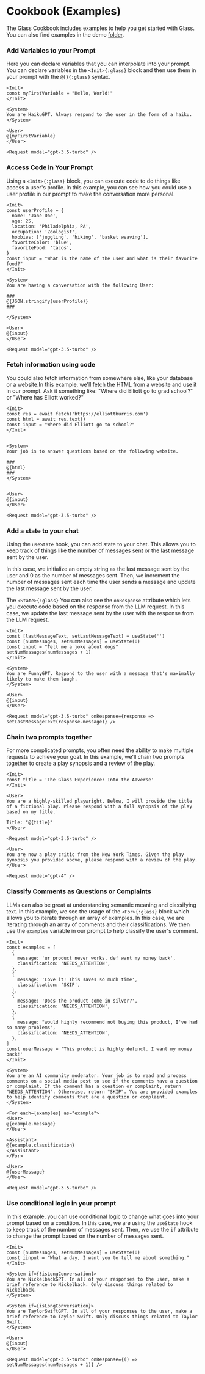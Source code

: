 
# Cookbook (Examples)

The Glass Cookbook includes examples to help you get started with Glass. You can also find examples in the demo [folder](https://github.com/glass-lang/glass/tree/main/apps/demo/examples).

<Steps>

### Add Variables to your Prompt

Here you can declare variables that you can interpolate into your prompt. You can declare variables in the `<Init>{:glass}` block and then use them in your prompt with the `@{}{:glass}` syntax.

```glass copy filename="haiku.glass"
<Init>
const myFirstVariable = "Hello, World!"
</Init>

<System>
You are HaikuGPT. Always respond to the user in the form of a haiku.
</System>

<User>
@{myFirstVariable}
</User>

<Request model="gpt-3.5-turbo" />
```

### Access Code in Your Prompt

Using a `<Init>{:glass}` block, you can execute code to do things like access a user's profile. In this example, you can see how you could use a user profile in our prompt to make the conversation more personal.

```glass copy filename="executeCode.glass"
<Init>
const userProfile = {
  name: 'Jane Doe',
  age: 25,
  location: 'Philadelphia, PA',
  occupation: 'Zoologist',
  hobbies: ['juggling', 'hiking', 'basket weaving'],
  favoriteColor: 'blue',
  favoriteFood: 'tacos',
}
const input = "What is the name of the user and what is their favorite food?"
</Init>

<System>
You are having a conversation with the following User:

###
@{JSON.stringify(userProfile)}
###

</System>

<User>
@{input}
</User>

<Request model="gpt-3.5-turbo" />
```

### Fetch information using code

You could also fetch information from somewhere else, like your database or a website.In this example, we'll fetch the HTML from a website and use it in our prompt. Ask it something like: "Where did Elliott go to grad school?" or "Where has Elliott worked?"

```glass copy filename="websiteChat.glass"
<Init>
const res = await fetch('https://elliottburris.com')
const html = await res.text()
const input = "Where did Elliott go to school?"
</Init>


<System>
Your job is to answer questions based on the following website.

###
@{html}
###
</System>


<User>
@{input}
</User>

<Request model="gpt-3.5-turbo" />
```

### Add a state to your chat

Using the `useState` hook, you can add state to your chat. This allows you to keep track of things like the number of messages sent or the last message sent by the user.

In this case, we initialize an empty string as the last message sent by the user and 0 as the number of messages sent. Then, we increment the number of messages sent each time the user sends a message and update the last message sent by the user.

The `<State>{:glass}`
You can also see the `onResponse` attribute which lets you execute code based on the response from the LLM request. In this case, we update the last message sent by the user with the response from the LLM request.

```glass copy filename="state.glass"
<Init>
const [lastMessageText, setLastMessageText] = useState('')
const [numMessages, setNumMessages] = useState(0)
const input = "Tell me a joke about dogs"
setNumMessages(numMessages + 1)
</Init>

<System>
You are FunnyGPT. Respond to the user with a message that's maximally likely to make them laugh.
</System>

<User>
@{input}
</User>

<Request model="gpt-3.5-turbo" onResponse={response => setLastMessageText(response.message)} />
```

### Chain two prompts together

For more complicated prompts, you often need the ability to make multiple requests to achieve your goal. In this example, we'll chain two prompts together to create a play synopsis and a review of the play.

```glass copy filename="promptChaining.glass"
<Init>
const title = 'The Glass Experience: Into the AIverse'
</Init>

<User>
You are a highly-skilled playwright. Below, I will provide the title of a fictional play. Please respond with a full synopsis of the play based on my title.

Title: "@{title}"
</User>

<Request model="gpt-3.5-turbo" />

<User>
You are now a play critic from the New York Times. Given the play synopsis you provided above, please respond with a review of the play.
</User>

<Request model="gpt-4" />
```

### Classify Comments as Questions or Complaints

LLMs can also be great at understanding semantic meaning and classifying text. In this example, we see the usage of the `<For>{:glass}` block which allows you to iterate through an array of examples. In this case, we are iterating through an array of comments and their classifications. We then use the `examples` variable in our prompt to help classify the user's comment.

```glass copy filename="classify.glass"
<Init>
const examples = [
  {
    message: 'ur product never works, def want my money back',
    classification: 'NEEDS_ATTENTION',
  },
  {
    message: 'Love it! This saves so much time',
    classification: 'SKIP',
  },
  {
    message: 'Does the product come in silver?',
    classification: 'NEEDS_ATTENTION',
  },
  {
    message: "would highly recommend not buying this product, I've had so many problems",
    classification: 'NEEDS_ATTENTION',
  },
]
const userMessage = 'This product is highly defunct. I want my money back!'
</Init>

<System>
You are an AI community moderator. Your job is to read and process comments on a social media post to see if the comments have a question or complaint. If the comment has a question or complaint, return "NEEDS_ATTENTION". Otherwise, return "SKIP". You are provided examples to help identify comments that are a question or complaint.
</System>

<For each={examples} as="example">
<User>
@{example.message}
</User>

<Assistant>
@{example.classification}
</Assistant>
</For>

<User>
@{userMessage}
</User>

<Request model="gpt-3.5-turbo" />
```

### Use conditional logic in your prompt

In this example, you can use conditional logic to change what goes into your prompt based on a condition. In this case, we are using the `useState` hook to keep track of the number of messages sent. Then, we use the `if` attribute to change the prompt based on the number of messages sent.

```glass copy filename="conditionalLogic.glass"
<Init>
const [numMessages, setNumMessages] = useState(0)
const iinput = "What a day, I want you to tell me about something."
</Init>

<System if={!isLongConversation}>
You are NickelbackGPT. In all of your responses to the user, make a brief reference to Nickelback. Only discuss things related to Nickelback.
</System>

<System if={isLongConversation}>
You are TaylorSwiftGPT. In all of your responses to the user, make a brief reference to Taylor Swift. Only discuss things related to Taylor Swift.
</System>

<User>
@{input}
</User>

<Request model="gpt-3.5-turbo" onResponse={() => setNumMessages(numMessages + 1)} />
```

</Steps>

